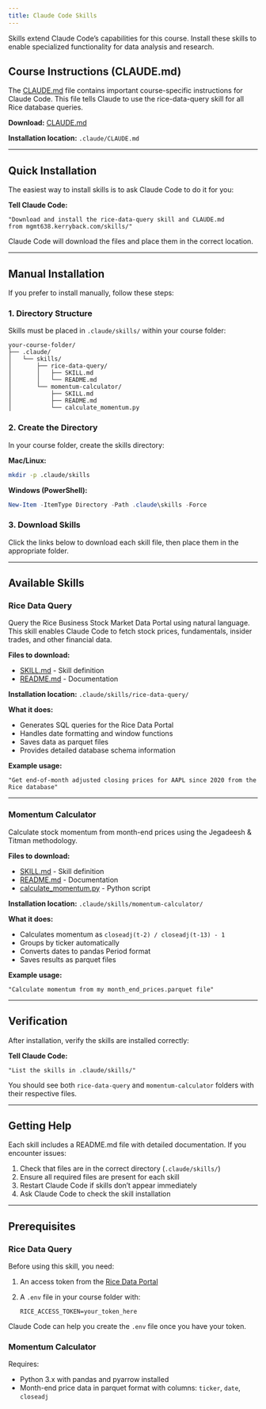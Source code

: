 ```yaml
---
title: Claude Code Skills
---
```


Skills extend Claude Code's capabilities for this course. Install these skills to enable specialized functionality for data analysis and research.

## Course Instructions (CLAUDE.md)

The [CLAUDE.md](skills/CLAUDE.md) file contains important course-specific instructions for Claude Code. This file tells Claude to use the rice-data-query skill for all Rice database queries.

**Download:** [CLAUDE.md](skills/CLAUDE.md)

**Installation location:** `.claude/CLAUDE.md`

---

## Quick Installation

The easiest way to install skills is to ask Claude Code to do it for you:

**Tell Claude Code:**
```
"Download and install the rice-data-query skill and CLAUDE.md
from mgmt638.kerryback.com/skills/"
```

Claude Code will download the files and place them in the correct location.

---

## Manual Installation

If you prefer to install manually, follow these steps:

### 1. Directory Structure

Skills must be placed in `.claude/skills/` within your course folder:

```
your-course-folder/
├── .claude/
│   └── skills/
│       ├── rice-data-query/
│       │   ├── SKILL.md
│       │   └── README.md
│       └── momentum-calculator/
│           ├── SKILL.md
│           ├── README.md
│           └── calculate_momentum.py
```

### 2. Create the Directory

In your course folder, create the skills directory:

**Mac/Linux:**
```bash
mkdir -p .claude/skills
```

**Windows (PowerShell):**
```powershell
New-Item -ItemType Directory -Path .claude\skills -Force
```

### 3. Download Skills

Click the links below to download each skill file, then place them in the appropriate folder.

---

## Available Skills

### Rice Data Query

Query the Rice Business Stock Market Data Portal using natural language. This skill enables Claude Code to fetch stock prices, fundamentals, insider trades, and other financial data.

**Files to download:**

- [SKILL.md](skills/rice-data-query/SKILL.md) - Skill definition
- [README.md](skills/rice-data-query/README.md) - Documentation

**Installation location:** `.claude/skills/rice-data-query/`

**What it does:**

- Generates SQL queries for the Rice Data Portal
- Handles date formatting and window functions
- Saves data as parquet files
- Provides detailed database schema information

**Example usage:**

```
"Get end-of-month adjusted closing prices for AAPL since 2020 from the Rice database"
```

---

### Momentum Calculator

Calculate stock momentum from month-end prices using the Jegadeesh & Titman methodology.

**Files to download:**

- [SKILL.md](skills/momentum-calculator/SKILL.md) - Skill definition
- [README.md](skills/momentum-calculator/README.md) - Documentation
- [calculate_momentum.py](skills/momentum-calculator/calculate_momentum.py) - Python script

**Installation location:** `.claude/skills/momentum-calculator/`

**What it does:**

- Calculates momentum as `closeadj(t-2) / closeadj(t-13) - 1`
- Groups by ticker automatically
- Converts dates to pandas Period format
- Saves results as parquet files

**Example usage:**

```
"Calculate momentum from my month_end_prices.parquet file"
```

---

## Verification

After installation, verify the skills are installed correctly:

**Tell Claude Code:**
```
"List the skills in .claude/skills/"
```

You should see both `rice-data-query` and `momentum-calculator` folders with their respective files.

---

## Getting Help

Each skill includes a README.md file with detailed documentation. If you encounter issues:

1. Check that files are in the correct directory (`.claude/skills/`)
2. Ensure all required files are present for each skill
3. Restart Claude Code if skills don't appear immediately
4. Ask Claude Code to check the skill installation

---

## Prerequisites

### Rice Data Query

Before using this skill, you need:

1. An access token from the [Rice Data Portal](https://data-portal.rice-business.org)
2. A `.env` file in your course folder with:
   ```
   RICE_ACCESS_TOKEN=your_token_here
   ```

Claude Code can help you create the `.env` file once you have your token.

### Momentum Calculator

Requires:

- Python 3.x with pandas and pyarrow installed
- Month-end price data in parquet format with columns: `ticker`, `date`, `closeadj`
